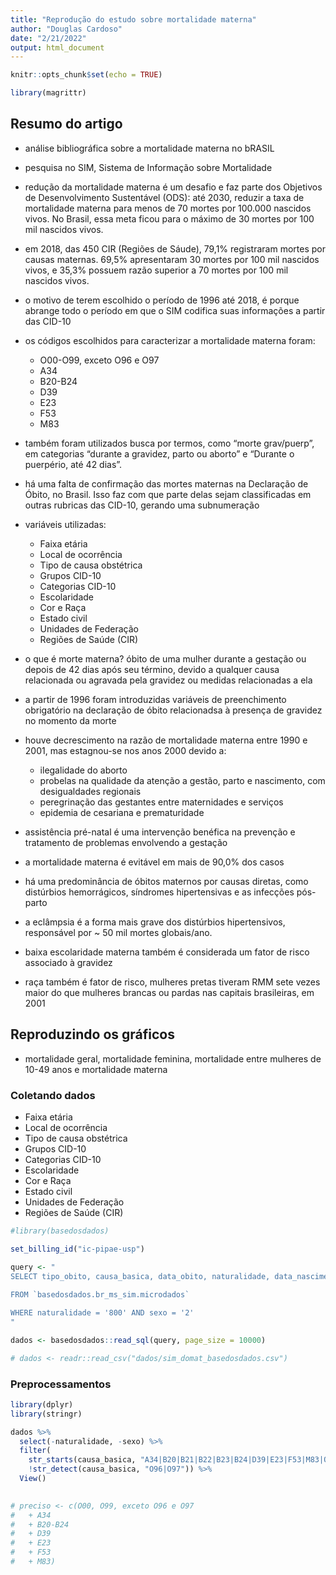 ```yaml
---
title: "Reprodução do estudo sobre mortalidade materna"
author: "Douglas Cardoso"
date: "2/21/2022"
output: html_document
---
```


```r
knitr::opts_chunk$set(echo = TRUE)

library(magrittr)
```

## Resumo do artigo

* análise bibliográfica sobre a mortalidade materna no bRASIL
* pesquisa no SIM, Sistema de Informação sobre Mortalidade
* redução da mortalidade materna é um desafio e faz parte dos Objetivos de Desenvolvimento Sustentável (ODS): até 2030, reduzir a taxa de mortalidade materna para menos de 70 mortes por 100.000 nascidos vivos. No Brasil, essa meta ficou para o máximo de 30 mortes por 100 mil nascidos vivos.
* em 2018, das 450 CIR (Regiões de Sáude), 79,1%  registraram mortes por causas maternas. 69,5% apresentaram 30 mortes por 100 mil nascidos vivos, e 35,3% possuem razão superior a 70 mortes por 100 mil nascidos vivos.
* o motivo de terem escolhido o período de 1996 até 2018, é porque abrange todo o período em que o SIM codifica suas informações a partir das CID-10
* os códigos escolhidos para caracterizar a mortalidade materna foram:
  
  + O00-O99, exceto O96 e O97
  + A34
  + B20-B24
  + D39
  + E23
  + F53
  + M83

* também foram utilizados busca por termos, como "morte grav/puerp", em categorias "durante a gravidez, parto ou aborto" e "Durante o puerpério, até 42 dias".

* há uma falta de confirmação das mortes maternas na Declaração de Óbito, no Brasil. Isso faz com que parte delas sejam classificadas em outras rubricas das CID-10, gerando uma subnumeração

* variáveis utilizadas:

  + Faixa etária
  + Local de ocorrência
  + Tipo de causa obstétrica
  + Grupos CID-10
  + Categorias CID-10
  + Escolaridade
  + Cor e Raça
  + Estado civil
  + Unidades de Federação
  + Regiões de Saúde (CIR)

* o que é morte materna? óbito de uma mulher durante a gestação ou depois de 42 dias após seu término, devido a qualquer causa relacionada ou agravada pela gravidez ou medidas relacionadas a ela
* a partir de 1996 foram introduzidas variáveis de preenchimento obrigatório na declaração de óbito relacionadsa à presença de gravidez no momento da morte
* houve decrescimento na razão de mortalidade materna entre 1990 e 2001, mas estagnou-se nos anos 2000 devido a:

   +  ilegalidade do aborto
   + probelas na qualidade da atenção a gestão, parto e nascimento, com desigualdades regionais
   + peregrinação das gestantes entre maternidades e serviços
   + epidemia de cesariana e prematuridade

* assistência pré-natal é uma intervenção benéfica na prevenção e tratamento de problemas envolvendo a gestação
* a mortalidade materna é evitável em mais de 90,0% dos casos
* há uma predominância de óbitos maternos por causas diretas, como distúrbios hemorrágicos, síndromes hipertensivas e as infecções pós-parto
* a eclâmpsia é a forma mais grave dos distúrbios hipertensivos, responsável por ~ 50 mil mortes globais/ano.
* baixa escolaridade materna também é considerada um fator de risco associado à gravidez
* raça também é fator de risco, mulheres pretas tiveram RMM sete vezes maior do que mulheres brancas ou pardas nas capitais brasileiras, em 2001

## Reproduzindo os gráficos

* mortalidade geral, mortalidade feminina, mortalidade entre mulheres de 10-49 anos e mortalidade materna

### Coletando dados


  + Faixa etária
  + Local de ocorrência
  + Tipo de causa obstétrica
  + Grupos CID-10
  + Categorias CID-10
  + Escolaridade
  + Cor e Raça
  + Estado civil
  + Unidades de Federação
  + Regiões de Saúde (CIR)
  
```r
#library(basedosdados)

set_billing_id("ic-pipae-usp")

query <- "
SELECT tipo_obito, causa_basica, data_obito, naturalidade, data_nascimento, idade, sexo, raca_cor, estado_civil, escolaridade, ocupacao, local_ocorrencia, idade_mae, escolaridade_mae, ocupacao_mae, sigla_uf, ano, gravidez, gestacao, parto, obito_parto, morte_parto, obito_gravidez, obito_puerperio, assistencia_medica, circunstancia_obito, causa_basica_original, causa_basica_pre, tipo_obito_ocorrencia, tipo_morte_ocorrencia, causa_materna, serie_escolar_mae, linha_a, linha_b, linha_c, linha_d, linha_ii
  
FROM `basedosdados.br_ms_sim.microdados`

WHERE naturalidade = '800' AND sexo = '2'
"

dados <- basedosdados::read_sql(query, page_size = 10000)

# dados <- readr::read_csv("dados/sim_domat_basedosdados.csv")
```

### Preprocessamentos

```r
library(dplyr)
library(stringr)

dados %>% 
  select(-naturalidade, -sexo) %>% 
  filter(
    str_starts(causa_basica, "A34|B20|B21|B22|B23|B24|D39|E23|F53|M83|O"),
    !str_detect(causa_basica, "O96|O97")) %>% 
  View()
  

# preciso <- c(O00, O99, exceto O96 e O97
#   + A34
#   + B20-B24
#   + D39
#   + E23
#   + F53
#   + M83)
```


































